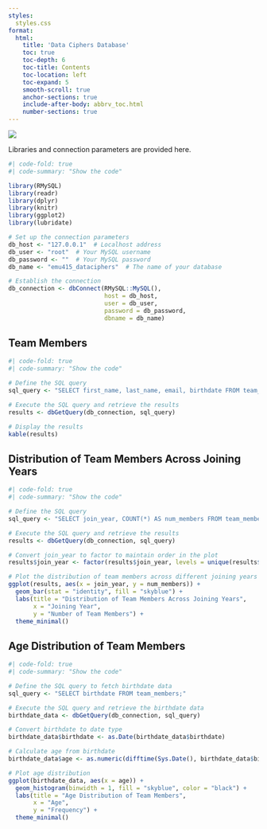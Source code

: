 ```yaml
---
styles:
  styles.css
format:
  html:
    title: 'Data Ciphers Database'
    toc: true
    toc-depth: 6
    toc-title: Contents
    toc-location: left
    toc-expand: 5
    smooth-scroll: true
    anchor-sections: true
    include-after-body: abbrv_toc.html
    number-sections: true
---
```


![](intro.gif){fig-align="center"}

Libraries and connection parameters are provided here.

```r
#| code-fold: true
#| code-summary: "Show the code"

library(RMySQL)
library(readr)
library(dplyr)
library(knitr)
library(ggplot2)
library(lubridate)

# Set up the connection parameters
db_host <- "127.0.0.1"  # Localhost address
db_user <- "root"  # Your MySQL username
db_password <- ""  # Your MySQL password
db_name <- "emu415_dataciphers"  # The name of your database

# Establish the connection
db_connection <- dbConnect(RMySQL::MySQL(), 
                           host = db_host,
                           user = db_user,
                           password = db_password,
                           dbname = db_name)
```

## Team Members

```r
#| code-fold: true
#| code-summary: "Show the code"

# Define the SQL query
sql_query <- "SELECT first_name, last_name, email, birthdate FROM team_members;"

# Execute the SQL query and retrieve the results
results <- dbGetQuery(db_connection, sql_query)

# Display the results
kable(results)
```

## Distribution of Team Members Across Joining Years

```r
#| code-fold: true
#| code-summary: "Show the code"

# Define the SQL query
sql_query <- "SELECT join_year, COUNT(*) AS num_members FROM team_members GROUP BY join_year;"

# Execute the SQL query and retrieve the results
results <- dbGetQuery(db_connection, sql_query)

# Convert join_year to factor to maintain order in the plot
results$join_year <- factor(results$join_year, levels = unique(results$join_year))

# Plot the distribution of team members across different joining years
ggplot(results, aes(x = join_year, y = num_members)) +
  geom_bar(stat = "identity", fill = "skyblue") +
  labs(title = "Distribution of Team Members Across Joining Years",
       x = "Joining Year",
       y = "Number of Team Members") +
  theme_minimal()

```

## Age Distribution of Team Members

```r
#| code-fold: true
#| code-summary: "Show the code"

# Define the SQL query to fetch birthdate data
sql_query <- "SELECT birthdate FROM team_members;"

# Execute the SQL query and retrieve the birthdate data
birthdate_data <- dbGetQuery(db_connection, sql_query)

# Convert birthdate to date type
birthdate_data$birthdate <- as.Date(birthdate_data$birthdate)

# Calculate age from birthdate
birthdate_data$age <- as.numeric(difftime(Sys.Date(), birthdate_data$birthdate, units = "days")) / 365.25

# Plot age distribution
ggplot(birthdate_data, aes(x = age)) +
  geom_histogram(binwidth = 1, fill = "skyblue", color = "black") +
  labs(title = "Age Distribution of Team Members",
       x = "Age",
       y = "Frequency") +
  theme_minimal()
```

